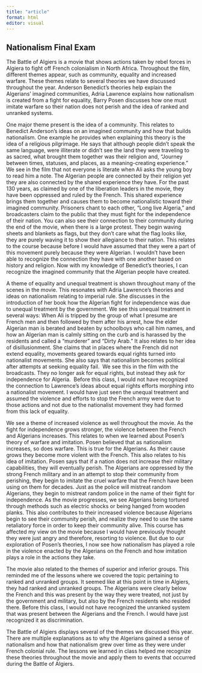 ```yaml
---
title: "article"
format: html
editor: visual
---
```


## Nationalism Final Exam

The Battle of Algiers is a movie that shows actions taken by rebel forces in Algiera to fight off French colonialism in North Africa. Throughout the film, different themes appear, such as community, equality and increased warfare. These themes relate to several theories we have discussed throughout the year. Anderson Benedict's theories help explain the Algerians' imagined communities, Adria Lawrence explains how nationalism is created from a fight for equality, Barry Posen discusses how one must imitate warfare so their nation does not perish and the idea of ranked and unranked systems. 

One major theme present is the idea of a community. This relates to Benedict Anderson's ideas on an imagined community and how that builds nationalism. One example he provides when explaining this theory is the idea of a religious pilgrimage. He says that although people didn't speak the same language, were illiterate or didn't see the land they were traveling to as sacred, what brought them together was their religion and, "Journey between times, statuses, and places, as a meaning-creating experience." We see in the film that not everyone is literate when Ali asks the young boy to read him a note. The Algerian people are connected by their religion yet they are also connected by the shared experience they have. For the past 130 years, as claimed by one of the liberation leaders in the movie, they have been oppressed and ruled by the French. This shared experience brings them together and causes them to become nationalistic toward their imagined community. Prisoners chant to each other, "Long live Algeria," and broadcasters claim to the public that they must fight for the independence of their nation. You can also see their connection to their community during the end of the movie, when there is a large protest. They begin waving sheets and blankets as flags, but they don't care what the flag looks like, they are purely waving it to show their allegiance to their nation. This relates to the course because before I would have assumed that they were a part of this movement purely because they were Algerian. I wouldn't have been able to recognize the connection they have with one another based on history and religion. Now with my knowledge of Benedict's theories, I can recognize the imagined community that the Algerian people have created. 

A theme of equality and unequal treatment is shown throughout many of the scenes in the movie. This resonates with Adria Lawrence's theories and ideas on nationalism relating to imperial rule. She discusses in the introduction of her book how the Algerian fight for independence was due to unequal treatment by the government. We see this unequal treatment in several ways: When Ali is tripped by the group of what I presume are French men and then followed by them after his arrest, how the elder Algerian man is berated and beaten by schoolboys who call him names, and how an Algerian man is calmly sitting on the curb and is harassed by the residents and called a "murderer" and "Dirty Arab." It also relates to her idea of disillusionment. She claims that in places where the French did not extend equality, movements geared towards equal rights turned into nationalist movements. She also says that nationalism becomes political after attempts at seeking equality fail.  We see this in the film with the broadcasts. They no longer ask for equal rights, but instead they ask for independence for Algeria.  Before this class, I would not have recognized the connection to Lawrence's ideas about equal rights efforts morphing into a nationalist movement. I would have just seen the unequal treatment and assumed the violence and efforts to stop the French army were due to those actions and not due to the nationalist movement they had formed from this lack of equality. 

We see a theme of increased violence as well throughout the movie. As the fight for independence grows stronger, the violence between the French and Algerians increases. This relates to when we learned about Posen's theory of warfare and imitation. Posen believed that as nationalism increases, so does warfare. This is true for the Algerians. As their cause grows they become more violent with the French. This also relates to his idea of imitation. Posen says that if a nation does not increase their military capabilities, they will eventually perish. The Algerians are oppressed by the strong French military and in an attempt to stop their community from perishing, they begin to imitate the cruel warfare that the French have been using on them for decades. Just as the police will mistreat random Algerians, they begin to mistreat random police in the name of their fight for independence. As the movie progresses, we see Algerians being tortured through methods such as electric shocks or being hanged from wooden planks. This also contributes to their increased violence because Algerians begin to see their community perish, and realize they need to use the same retaliatory force in order to keep their community alive. This course has affected my view on the movie because I would have previously thought they were just angry and therefore, resorting to violence. But due to our exploration of Posen's theories, I now see how nationalism has played a role in the violence enacted by the Algerians on the French and how imitation plays a role in the actions they take. 

The movie also related to the themes of superior and inferior groups. This reminded me of the lessons where we covered the topic pertaining to ranked and unranked groups. It seemed like at this point in time in Algiers, they had ranked and unranked groups. The Algerians were clearly below the French and this was present by the way they were treated, not just by the government and military, but also by the French residents who resided there. Before this class, I would not have recognized the unranked system that was present between the Algerians and the French. I would have just recognized it as discrimination. 

The Battle of Algiers displays several of the themes we discussed this year. There are multiple explanations as to why the Algerians gained a sense of nationalism and how that nationalism grew over time as they were under French colonial rule. The lessons we learned in class helped me recognize these theories throughout the movie and apply them to events that occurred during the Battle of Algiers. 
